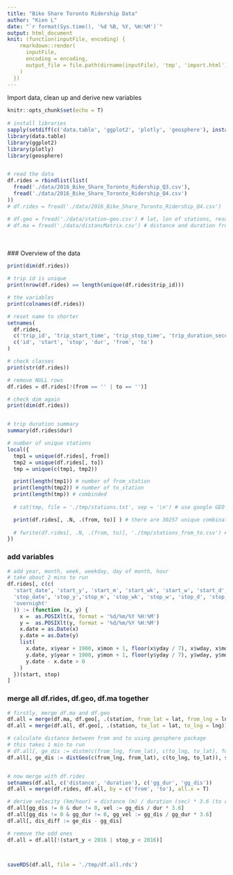 ```yaml
---
title: "Bike Share Toronto Ridership Data"
author: "Kien L"
date: "`r format(Sys.time(), '%d %B, %Y, %H:%M')`"
output: html_document
knit: (function(inputFile, encoding) {
    rmarkdown::render(
      inputFile,
      encoding = encoding,
      output_file = file.path(dirname(inputFile), 'tmp', 'import.html')
    )
  })
---
```


Import data, clean up and derive new variables


```r
knitr::opts_chunk$set(echo = T)
 
# install libraries
sapply(setdiff(c('data.table', 'ggplot2', 'plotly', 'geosphere'), installed.packages()), install.packages)
library(data.table)
library(ggplot2)
library(plotly)
library(geosphere)


# read the data
df.rides = rbindlist(list(
  fread('./data/2016_Bike_Share_Toronto_Ridership_Q3.csv'),
  fread('./data/2016_Bike_Share_Toronto_Ridership_Q4.csv')
))
# df.rides = fread('./data/2016_Bike_Share_Toronto_Ridership_Q4.csv')

# df.geo = fread('./data/station-geo.csv') # lat, lon of stations, results from calling google Geo API
# df.ma = fread('./data/distancMatrix.csv') # distance and duration from station to station, results from calling google Distance Matrix API
```


<br></br>
### Overview of the data

```r
print(dim(df.rides))

# trip id is unique
print(nrow(df.rides) == length(unique(df.rides$trip_id)))

# the variables
print(colnames(df.rides))

# reset name to shorter
setnames(
  df.rides,
  c('trip_id', 'trip_start_time', 'trip_stop_time', 'trip_duration_seconds', 'from_station_name', 'to_station_name'),
  c('id', 'start', 'stop', 'dur', 'from', 'to')
)

# check classes
print(str(df.rides))

# remove NULL rows
df.rides = df.rides[!(from == '' | to == '')]

# check dim again
print(dim(df.rides))


# trip duration summary
summary(df.rides$dur)

# number of unique stations
local({
  tmp1 = unique(df.rides[, from])
  tmp2 = unique(df.rides[, to])
  tmp = unique(c(tmp1, tmp2))

  print(length(tmp1)) # number of from_station
  print(length(tmp2)) # number of to_station
  print(length(tmp)) # combinded
  
  # cat(tmp, file = './tmp/stations.txt', sep = '\n') # use google GEO API to retrieve lon lat

  print(df.rides[, .N, .(from, to)] ) # there are 30257 unique combination of from_station to to_station
  
  # fwrite(df.rides[, .N, .(from, to)], './tmp/stations_from_to.csv') # use google matrix API to get distance
})

```


### add variables

```r
# add year, month, week, weekday, day of month, hour
# take about 2 mins to run
df.rides[, c(c(
  'start_date', 'start_y', 'start_m', 'start_wk', 'start_w', 'start_d', 'start_h',
  'stop_date', 'stop_y','stop_m', 'stop_wk', 'stop_w', 'stop_d', 'stop_h',
  'overnight'
  )) := (function (x, y) {
    x =  as.POSIXlt(x, format = '%d/%m/%Y %H:%M')
    y =  as.POSIXlt(y, format = '%d/%m/%Y %H:%M')
    x.date = as.Date(x)
    y.date = as.Date(y)
    list(
      x.date, x$year + 1900, x$mon + 1, floor(x$yday / 7), x$wday, x$mday, x$hour,
      y.date, y$year + 1900, y$mon + 1, floor(y$yday / 7), y$wday, y$mday, y$hour,
      y.date - x.date > 0
    )
  })(start, stop)
]

```


### merge all df.rides, df.geo, df.ma together

```r

# firstly, merge df.ma and df.geo
df.all = merge(df.ma, df.geo[, .(station, from_lat = lat, from_lng = lng)], by.x = 'from', by.y = 'station', all = T)
df.all = merge(df.all, df.geo[, .(station, to_lat = lat, to_lng = lng)], by.x = 'to', by.y = 'station', all = T)

# calculate distance between from and to using geosphere package
# this takes 1 min to run
# df.all[, ge_dis := distm(c(from_lng, from_lat), c(to_lng, to_lat), fun = distVincentyEllipsoid), seq_len(nrow(df.all))]
df.all[, ge_dis := distGeo(c(from_lng, from_lat), c(to_lng, to_lat)), seq_len(nrow(df.all))]


# now merge with df.rides
setnames(df.all, c('distance', 'duration'), c('gg_dur', 'gg_dis'))
df.all = merge(df.rides, df.all, by = c('from', 'to'), all.x = T)

# derive velocity (km/hour) = distance (m) / duration (sec) * 3.6 (to conver m/sec to km/hour)
df.all[gg_dis != 0 & dur != 0, vel := gg_dis / dur * 3.6]
df.all[gg_dis != 0 & gg_dur != 0, gg_vel := gg_dis / gg_dur * 3.6]
df.all[, dis_diff := ge_dis - gg_dis]

# remove the odd ones
df.all = df.all[!(start_y < 2016 | stop_y < 2016)]



saveRDS(df.all, file = './tmp/df.all.rds')

```

